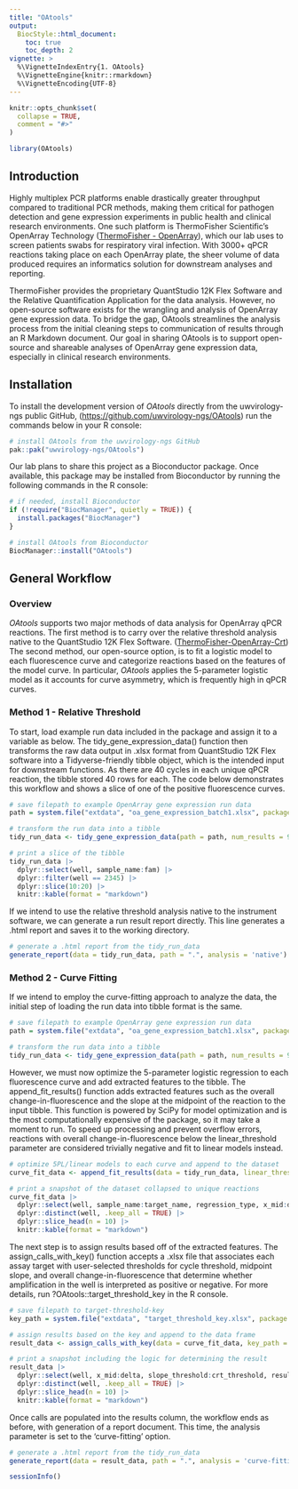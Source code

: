 ```yaml
---
title: "OAtools"
output: 
  BiocStyle::html_document:
    toc: true
    toc_depth: 2
vignette: >
  %\VignetteIndexEntry{1. OAtools}
  %\VignetteEngine{knitr::rmarkdown}
  %\VignetteEncoding{UTF-8}
---
```


```r
knitr::opts_chunk$set(
  collapse = TRUE,
  comment = "#>"
)
```

```r
library(OAtools)
```

## Introduction

Highly multiplex PCR platforms enable drastically greater throughput compared to traditional PCR methods, making them critical for pathogen detection and gene expression experiments in public health and clinical research environments. One such platform is ThermoFisher Scientific's OpenArray Technology ([ThermoFisher - OpenArray](https://www.thermofisher.com/us/en/home/life-science/pcr/real-time-pcr/real-time-openarray.html){.uri}), which our lab uses to screen patients swabs for respiratory viral infection. With 3000+ qPCR reactions taking place on each OpenArray plate, the sheer volume of data produced requires an informatics solution for downstream analyses and reporting.

ThermoFisher provides the proprietary QuantStudio 12K Flex Software and the Relative Quantification Application for the data analysis. However, no open-source software exists for the wrangling and analysis of OpenArray gene expression data. To bridge the gap, OAtools streamlines the analysis process from the initial cleaning steps to communication of results through an R Markdown document. Our goal in sharing OAtools is to support open-source and shareable analyses of OpenArray gene expression data, especially in clinical research environments.

## Installation

To install the development version of *OAtools* directly from the uwvirology-ngs public GitHub, (<https://github.com/uwvirology-ngs/OAtools>) run the commands below in your R console:

```r
# install OAtools from the uwvirology-ngs GitHub
pak::pak("uwvirology-ngs/OAtools")
```

Our lab plans to share this project as a Bioconductor package. Once available, this package may be installed from Bioconductor by running the following commands in the R console:

```r
# if needed, install Bioconductor
if (!require("BiocManager", quietly = TRUE)) {
  install.packages("BiocManager")
}

# install OAtools from Bioconductor
BiocManager::install("OAtools")
```

## General Workflow

### Overview

*OAtools* supports two major methods of data analysis for OpenArray qPCR reactions. The first method is to carry over the relative threshold analysis native to the QuantStudio 12K Flex Software. ([ThermoFisher-OpenArray-Crt](https://documents.thermofisher.com/TFS-Assets/LSG/brochures/CO28730-Crt-Tech-note_FLR.pdf){.uri}) The second method, our open-source option, is to fit a logistic model to each fluorescence curve and categorize reactions based on the features of the model curve. In particular, *OAtools* applies the 5-parameter logistic model as it accounts for curve asymmetry, which is frequently high in qPCR curves.

### Method 1 - Relative Threshold

To start, load example run data included in the package and assign it to a variable as below. The tidy_gene_expression_data() function then transforms the raw data output in .xlsx format from QuantStudio 12K Flex software into a Tidyverse-friendly tibble object, which is the intended input for downstream functions. As there are 40 cycles in each unique qPCR reaction, the tibble stored 40 rows for each. The code below demonstrates this workflow and shows a slice of one of the positive fluorescence curves.

```r
# save filepath to example OpenArray gene expression run data
path = system.file("extdata", "oa_gene_expression_batch1.xlsx", package = "OAtools")

# transform the run data into a tibble
tidy_run_data <- tidy_gene_expression_data(path = path, num_results = 96)

# print a slice of the tibble
tidy_run_data |> 
  dplyr::select(well, sample_name:fam) |> 
  dplyr::filter(well == 2345) |>
  dplyr::slice(10:20) |> 
  knitr::kable(format = "markdown")
```

If we intend to use the relative threshold analysis native to the instrument software, we can generate a run result report directly. This line generates a .html report and saves it to the working directory.

```r
# generate a .html report from the tidy_run_data
generate_report(data = tidy_run_data, path = ".", analysis = 'native')
```

### Method 2 - Curve Fitting

If we intend to employ the curve-fitting approach to analyze the data, the initial step of loading the run data into tibble format is the same.

```r
# save filepath to example OpenArray gene expression run data
path = system.file("extdata", "oa_gene_expression_batch1.xlsx", package = "OAtools")

# transform the run data into a tibble
tidy_run_data <- tidy_gene_expression_data(path = path, num_results = 96)
```

However, we must now optimize the 5-parameter logistic regression to each fluorescence curve and add extracted features to the tibble. The append_fit_results() function adds extracted features such as the overall change-in-fluorescence and the slope at the midpoint of the reaction to the input tibble. This function is powered by SciPy for model optimization and is the most computationally expensive of the package, so it may take a moment to run. To speed up processing and prevent overflow errors, reactions with overall change-in-fluorescence below the linear_threshold parameter are considered trivially negative and fit to linear models instead.

```r
# optimize 5PL/linear models to each curve and append to the dataset
curve_fit_data <- append_fit_results(data = tidy_run_data, linear_threshold = 400)

# print a snapshot of the dataset collapsed to unique reactions
curve_fit_data |> 
  dplyr::select(well, sample_name:target_name, regression_type, x_mid:delta) |> 
  dplyr::distinct(well, .keep_all = TRUE) |> 
  dplyr::slice_head(n = 10) |> 
  knitr::kable(format = "markdown")
```

The next step is to assign results based off of the extracted features. The assign_calls_with_key() function accepts a .xlsx file that associates each assay target with user-selected thresholds for cycle threshold, midpoint slope, and overall change-in-fluorescence that determine whether amplification in the well is interpreted as positive or negative. For more details, run ?OAtools::target_threshold_key in the R console.

```r
# save filepath to target-threshold-key
key_path = system.file("extdata", "target_threshold_key.xlsx", package = "OAtools")

# assign results based on the key and append to the data frame
result_data <- assign_calls_with_key(data = curve_fit_data, key_path = key_path)

# print a snapshot including the logic for determining the result
result_data |> 
  dplyr::select(well, x_mid:delta, slope_threshold:crt_threshold, result) |> 
  dplyr::distinct(well, .keep_all = TRUE) |> 
  dplyr::slice_head(n = 10) |> 
  knitr::kable(format = "markdown")
```

Once calls are populated into the results column, the workflow ends as before, with generation of a report document. This time, the analysis parameter is set to the 'curve-fitting' option.

```r
# generate a .html report from the tidy_run_data
generate_report(data = result_data, path = ".", analysis = 'curve-fitting')
```

```r
sessionInfo()
```
